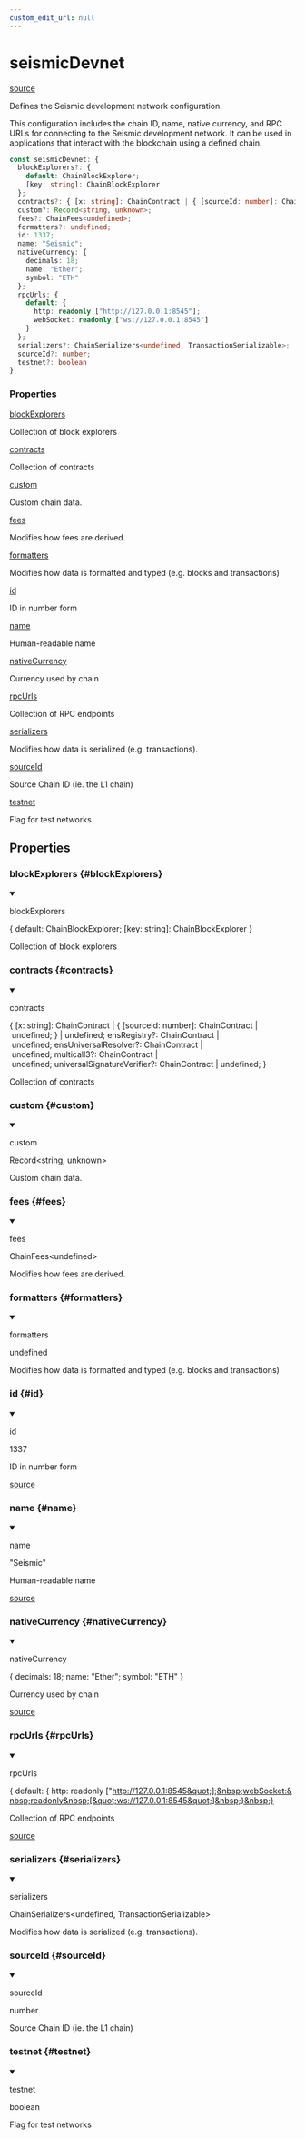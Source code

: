 ```yaml
---
custom_edit_url: null
---
```


# seismicDevnet
<div className="doc-side">
<div className="doc-main-source">

[source](https://github.com/SeismicSystems/seismic-client/blob/86b3230/packages/seismic-viem/src/chain.ts#L75)

</div>
</div>

<div className="doc-subtitle">

Defines the Seismic development network configuration.

This configuration includes the chain ID, name, native currency, and RPC URLs
for connecting to the Seismic development network. It can be used in applications
that interact with the blockchain using a defined chain.

</div>

```ts
const seismicDevnet: {
  blockExplorers?: {
    default: ChainBlockExplorer;
    [key: string]: ChainBlockExplorer
  };
  contracts?: { [x: string]: ChainContract | { [sourceId: number]: ChainContract | undefined; } | undefined; ensRegistry?: ChainContract | undefined; ensUniversalResolver?: ChainContract | undefined; multicall3?: ChainContract | undefined; universalSignatureVerifier?: ChainContract | undefined; };
  custom?: Record<string, unknown>;
  fees?: ChainFees<undefined>;
  formatters?: undefined;
  id: 1337;
  name: "Seismic";
  nativeCurrency: {
    decimals: 18;
    name: "Ether";
    symbol: "ETH"
  };
  rpcUrls: {
    default: {
      http: readonly ["http://127.0.0.1:8545"];
      webSocket: readonly ["ws://127.0.0.1:8545"]
    }
  };
  serializers?: ChainSerializers<undefined, TransactionSerializable>;
  sourceId?: number;
  testnet?: boolean
}
```

<div className="doc-summary doc-properties">
<h3 className="doc-summary-title">Properties</h3>
<div className="doc-summary-item">
<div className="doc-summary-name"><a href="#blockExplorers">blockExplorers</a></div>
<div className="doc-summary-desc">

Collection of block explorers

</div>
</div>
<div className="doc-summary-item">
<div className="doc-summary-name"><a href="#contracts">contracts</a></div>
<div className="doc-summary-desc">

Collection of contracts

</div>
</div>
<div className="doc-summary-item">
<div className="doc-summary-name"><a href="#custom">custom</a></div>
<div className="doc-summary-desc">

Custom chain data.

</div>
</div>
<div className="doc-summary-item">
<div className="doc-summary-name"><a href="#fees">fees</a></div>
<div className="doc-summary-desc">

Modifies how fees are derived.

</div>
</div>
<div className="doc-summary-item">
<div className="doc-summary-name"><a href="#formatters">formatters</a></div>
<div className="doc-summary-desc">

Modifies how data is formatted and typed (e.g. blocks and transactions)

</div>
</div>
<div className="doc-summary-item">
<div className="doc-summary-name"><a href="#id">id</a></div>
<div className="doc-summary-desc">

ID in number form

</div>
</div>
<div className="doc-summary-item">
<div className="doc-summary-name"><a href="#name">name</a></div>
<div className="doc-summary-desc">

Human-readable name

</div>
</div>
<div className="doc-summary-item">
<div className="doc-summary-name"><a href="#nativeCurrency">nativeCurrency</a></div>
<div className="doc-summary-desc">

Currency used by chain

</div>
</div>
<div className="doc-summary-item">
<div className="doc-summary-name"><a href="#rpcUrls">rpcUrls</a></div>
<div className="doc-summary-desc">

Collection of RPC endpoints

</div>
</div>
<div className="doc-summary-item">
<div className="doc-summary-name"><a href="#serializers">serializers</a></div>
<div className="doc-summary-desc">

Modifies how data is serialized (e.g. transactions).

</div>
</div>
<div className="doc-summary-item">
<div className="doc-summary-name"><a href="#sourceId">sourceId</a></div>
<div className="doc-summary-desc">

Source Chain ID (ie. the L1 chain)

</div>
</div>
<div className="doc-summary-item">
<div className="doc-summary-name"><a href="#testnet">testnet</a></div>
<div className="doc-summary-desc">

Flag for test networks

</div>
</div>
</div>

## Properties

<div className="doc-header-hidden">

### blockExplorers {#blockExplorers}

</div>

<div className="doc-entry">

<details open className="doc-property">

<summary className="doc-member">

<span className="doc-name">blockExplorers</span>

<span className="doc-type">

{&nbsp;default:&nbsp;ChainBlockExplorer;&nbsp;[key:&nbsp;string]:&nbsp;ChainBlockExplorer&nbsp;}

</span>

</summary>

<div className="doc-desc">

Collection of block explorers

</div>

</details>

</div>

<div className="doc-header-hidden">

### contracts {#contracts}

</div>

<div className="doc-entry">

<details open className="doc-property">

<summary className="doc-member">

<span className="doc-name">contracts</span>

<span className="doc-type">

{&nbsp;[x:&nbsp;string]:&nbsp;ChainContract&nbsp;|&nbsp;{&nbsp;[sourceId:&nbsp;number]:&nbsp;ChainContract&nbsp;|&nbsp;undefined;&nbsp;}&nbsp;|&nbsp;undefined;&nbsp;ensRegistry?:&nbsp;ChainContract&nbsp;|&nbsp;undefined;&nbsp;ensUniversalResolver?:&nbsp;ChainContract&nbsp;|&nbsp;undefined;&nbsp;multicall3?:&nbsp;ChainContract&nbsp;|&nbsp;undefined;&nbsp;universalSignatureVerifier?:&nbsp;ChainContract&nbsp;|&nbsp;undefined;&nbsp;}

</span>

</summary>

<div className="doc-desc">

Collection of contracts

</div>

</details>

</div>

<div className="doc-header-hidden">

### custom {#custom}

</div>

<div className="doc-entry">

<details open className="doc-property">

<summary className="doc-member">

<span className="doc-name">custom</span>

<span className="doc-type">

Record&lt;string,&nbsp;unknown&gt;

</span>

</summary>

<div className="doc-desc">

Custom chain data.

</div>

</details>

</div>

<div className="doc-header-hidden">

### fees {#fees}

</div>

<div className="doc-entry">

<details open className="doc-property">

<summary className="doc-member">

<span className="doc-name">fees</span>

<span className="doc-type">

ChainFees&lt;undefined&gt;

</span>

</summary>

<div className="doc-desc">

Modifies how fees are derived.

</div>

</details>

</div>

<div className="doc-header-hidden">

### formatters {#formatters}

</div>

<div className="doc-entry">

<details open className="doc-property">

<summary className="doc-member">

<span className="doc-name">formatters</span>

<span className="doc-type">

undefined

</span>

</summary>

<div className="doc-desc">

Modifies how data is formatted and typed (e.g. blocks and transactions)

</div>

</details>

</div>

<div className="doc-header-hidden">

### id {#id}

</div>

<div className="doc-entry">

<details open className="doc-property">

<summary className="doc-member">

<span className="doc-name">id</span>

<span className="doc-type">

1337

</span>

</summary>

<div className="doc-desc">

ID in number form

</div>

</details>

<div className="doc-source">

[source](https://github.com/SeismicSystems/seismic-client/blob/86b3230/packages/seismic-viem/src/chain.ts#L77)

</div>

</div>

<div className="doc-header-hidden">

### name {#name}

</div>

<div className="doc-entry">

<details open className="doc-property">

<summary className="doc-member">

<span className="doc-name">name</span>

<span className="doc-type">

&quot;Seismic&quot;

</span>

</summary>

<div className="doc-desc">

Human-readable name

</div>

</details>

<div className="doc-source">

[source](https://github.com/SeismicSystems/seismic-client/blob/86b3230/packages/seismic-viem/src/chain.ts#L78)

</div>

</div>

<div className="doc-header-hidden">

### nativeCurrency {#nativeCurrency}

</div>

<div className="doc-entry">

<details open className="doc-property">

<summary className="doc-member">

<span className="doc-name">nativeCurrency</span>

<span className="doc-type">

{&nbsp;decimals:&nbsp;18;&nbsp;name:&nbsp;&quot;Ether&quot;;&nbsp;symbol:&nbsp;&quot;ETH&quot;&nbsp;}

</span>

</summary>

<div className="doc-desc">

Currency used by chain

</div>

</details>

<div className="doc-source">

[source](https://github.com/SeismicSystems/seismic-client/blob/86b3230/packages/seismic-viem/src/chain.ts#L79)

</div>

</div>

<div className="doc-header-hidden">

### rpcUrls {#rpcUrls}

</div>

<div className="doc-entry">

<details open className="doc-property">

<summary className="doc-member">

<span className="doc-name">rpcUrls</span>

<span className="doc-type">

{&nbsp;default:&nbsp;{&nbsp;http:&nbsp;readonly&nbsp;[&quot;http://127.0.0.1:8545&quot;];&nbsp;webSocket:&nbsp;readonly&nbsp;[&quot;ws://127.0.0.1:8545&quot;]&nbsp;}&nbsp;}

</span>

</summary>

<div className="doc-desc">

Collection of RPC endpoints

</div>

</details>

<div className="doc-source">

[source](https://github.com/SeismicSystems/seismic-client/blob/86b3230/packages/seismic-viem/src/chain.ts#L84)

</div>

</div>

<div className="doc-header-hidden">

### serializers {#serializers}

</div>

<div className="doc-entry">

<details open className="doc-property">

<summary className="doc-member">

<span className="doc-name">serializers</span>

<span className="doc-type">

ChainSerializers&lt;undefined,&nbsp;TransactionSerializable&gt;

</span>

</summary>

<div className="doc-desc">

Modifies how data is serialized (e.g. transactions).

</div>

</details>

</div>

<div className="doc-header-hidden">

### sourceId {#sourceId}

</div>

<div className="doc-entry">

<details open className="doc-property">

<summary className="doc-member">

<span className="doc-name">sourceId</span>

<span className="doc-type">

number

</span>

</summary>

<div className="doc-desc">

Source Chain ID (ie. the L1 chain)

</div>

</details>

</div>

<div className="doc-header-hidden">

### testnet {#testnet}

</div>

<div className="doc-entry">

<details open className="doc-property">

<summary className="doc-member">

<span className="doc-name">testnet</span>

<span className="doc-type">

boolean

</span>

</summary>

<div className="doc-desc">

Flag for test networks

</div>

</details>

</div>